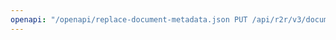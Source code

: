 ---
openapi: "/openapi/replace-document-metadata.json PUT /api/r2r/v3/documents/{id}/metadata"
---
